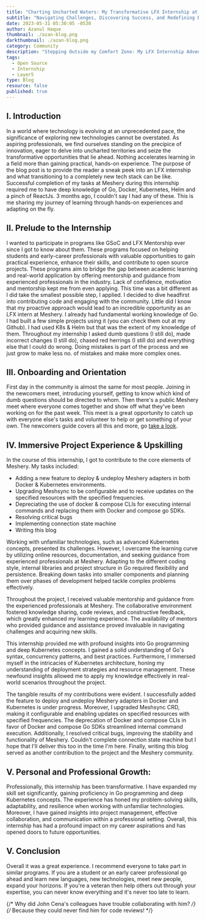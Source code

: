 ```yaml
---
title: "Charting Uncharted Waters: My Transformative LFX Internship at Meshery"
subtitle: "Navigating Challenges, Discovering Success, and Redefining Boundaries"
date: 2023-05-31 05:30:05 -0530
author: Azanul Haque
thumbnail: ./azan-blog.png
darkthumbnail: ./azan-blog.png
category: Community
description: "Stepping Outside my Comfort Zone: My LFX Internship Adventure in Go and Kubernetes with Meshery."
tags:
  - Open Source
  - Internship
  - Layer5
type: Blog
resource: false
published: true
---
```




<BlogWrapper>

## I. Introduction

   In a world where technology is evolving at an unprecedented pace, the significance of exploring new technologies cannot be overstated. As aspiring professionals, we find ourselves standing on the precipice of innovation, eager to delve into uncharted territories and seize the transformative opportunities that lie ahead. Nothing accelerates learning in a field more than gaining practical, hands-on experience. 
   The purpose of the blog post is to provide the reader a sneak peek into an LFX internship and what transitioning to a completely new tech stack can be like.
   Successful completion of my tasks at Meshery during this internship required me to have deep knowledge of Go, Docker, Kubernetes, Helm and a pinch of ReactJs. 3 months ago, I couldn't say I had any of these. This is me sharing my journey of learning through hands-on experiences and adapting on the fly.

## II. Prelude to the Internship

   I wanted to participate in programs like GSoC and LFX Mentorship ever since I got to know about them. These programs focused on helping students and early-career professionals with valuable opportunities to gain practical experience, enhance their skills, and contribute to open source projects. These programs aim to bridge the gap between academic learning and real-world application by offering mentorship and guidance from experienced professionals in the industry.
   Lack of confidence, motivation and mentorship kept me from even applying. This time was a bit different as I did take the smallest possible step, I applied. I decided to dive headfirst into contributing code and engaging with the community. Little did I know that my proactive approach would lead to an incredible opportunity as an LFX intern at Meshery.
   I already had fundamental working knowledge of Go. I had built a few simple projects using it (you can check them out at my Github). I had used K8s & Helm but that was the extent of my knowledge of them. Throughout my internship I asked dumb questions (I still do), made incorrect changes (I still do), chased red herrings (I still do) and everything else that I could do wrong. Doing mistakes is part of the process and we just grow to make less no. of mistakes and make more complex ones.
   

## III. Onboarding and Orientation

   First day in the community is almost the same for most people. Joining in the newcomers meet, introducing yourself, getting to know which kind of dumb questions should be directed to whom. 
   Then there's a public Meshery meet where everyone comes together and show off what they've been working on for the past week. This meet is a great opportunity to catch up with everyone else's tasks and volunteer to help or get something of your own.
   The newcomers guide covers all this and more, go [take a look](https://layer5.io/community/newcomers).

## IV. Immersive Project Experience & Upskilling

   In the course of this internship, I got to contribute to the core elements of Meshery. My tasks included:
   - Adding a new feature to deploy & undeploy Meshery adapters in both Docker & Kubernetes environments.
   - Upgrading Meshsync to be configurable and to receive updates on the specified resources with the specified frequencies.
   - Depreciating the use of docker & compose CLIs for executing internal commands and replacing them with Docker and compose go SDKs.
   - Resolving critical bugs
   - Implementing connection state machine
   - Writing this blog

Working with unfamiliar technologies, such as advanced Kubernetes concepts, presented its challenges. However, I overcame the learning curve by utilizing online resources, documentation, and seeking guidance from experienced professionals at Meshery. Adapting to the different coding style, internal libraries and project structure in Go required flexibility and persistence. Breaking down tasks into smaller components and planning them over phases of development helped tackle complex problems effectively.

Throughout the project, I received valuable mentorship and guidance from the experienced professionals at Meshery. The collaborative environment fostered knowledge sharing, code reviews, and constructive feedback, which greatly enhanced my learning experience. The availability of mentors who provided guidance and assistance proved invaluable in navigating challenges and acquiring new skills.

This internship provided me with profound insights into Go programming and deep Kubernetes concepts. I gained a solid understanding of Go's syntax, concurrency patterns, and best practices. Furthermore, I immersed myself in the intricacies of Kubernetes architecture, honing my understanding of deployment strategies and resource management. These newfound insights allowed me to apply my knowledge effectively in real-world scenarios throughout the project.

The tangible results of my contributions were evident. I successfully added the feature to deploy and undeploy Meshery adapters in Docker and Kubernetes is under progress. Moreover, I upgraded Meshsync CRD, making it configurable and enabling updates on specified resources with specified frequencies. The deprecation of Docker and compose CLIs in favor of Docker and compose Go SDKs streamlined internal command execution. Additionally, I resolved critical bugs, improving the stability and functionality of Meshery. Couldn't complete connection state machine but I hope that I'll deliver this too in the time I'm here. Finally, writing this blog served as another contribution to the project and the Meshery community.

## V. Personal and Professional Growth:
Professionally, this internship has been transformative. I have expanded my skill set significantly, gaining proficiency in Go programming and deep Kubernetes concepts. The experience has honed my problem-solving skills, adaptability, and resilience when working with unfamiliar technologies. Moreover, I have gained insights into project management, effective collaboration, and communication within a professional setting. Overall, this internship has had a profound impact on my career aspirations and has opened doors to future opportunities.

## V. Conclusion

   Overall it was a great experience. I recommend everyone to take part in similar programs. If you are a student or an early career professional go ahead and learn new languages, new technologies, meet new people, expand your horizons. If you're a veteran then help others out through your expertise, you can never know everything and it's never too late to learn.

{/* Why did John Cena's colleagues have trouble collaborating with him? */}
{/* Because they could never find him for code reviews! */}

</BlogWrapper>
